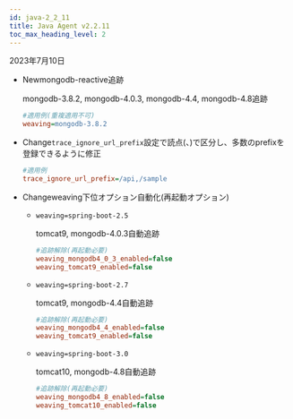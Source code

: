 ```yaml
---
id: java-2_2_11
title: Java Agent v2.2.11
toc_max_heading_level: 2
---
```


2023年7月10日

-   <Status>New</Status>mongodb-reactive追跡

    mongodb-3.8.2, mongodb-4.0.3, mongodb-4.4, mongodb-4.8追跡

    ```ini title='whatap.conf'
    #適用例(重複適用不可)
    weaving=mongodb-3.8.2
    ```

-   <Status>Change</Status><code>trace_ignore_url_prefix</code>設定で読点(、)で区分し、多数のprefixを登録できるように修正

    ```ini title='whatap.conf'
    #適用例
    trace_ignore_url_prefix=/api,/sample
    ```

-   <Status>Change</Status>weaving下位オプション自動化(再起動オプション)

    -   `weaving=spring-boot-2.5`

        tomcat9, mongodb-4.0.3自動追跡

        ```ini title='whatap.conf'
        #追跡解除(再起動必要)
        weaving_mongodb4_0_3_enabled=false
        weaving_tomcat9_enabled=false
        ```

    -   `weaving=spring-boot-2.7`

        tomcat9, mongodb-4.4自動追跡

        ```ini title='whatap.conf'
        #追跡解除(再起動必要)
        weaving_mongodb4_4_enabled=false
        weaving_tomcat9_enabled=false
        ```

    -   `weaving=spring-boot-3.0`

        tomcat10, mongodb-4.8自動追跡

        ```ini title='whatap.conf'
        #追跡解除(再起動必要)
        weaving_mongodb4_8_enabled=false
        weaving_tomcat10_enabled=false
        ```
